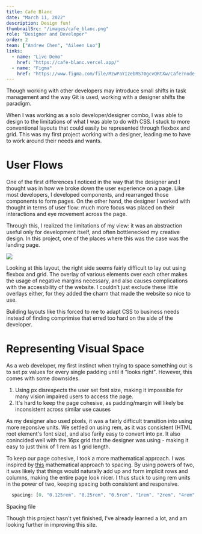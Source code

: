 ```yaml
---
title: Cafe Blanc
date: "March 11, 2022"
description: Design fun!
thumbnailSrc: "/images/cafe_blanc.png"
role: "Designer and Developer"
order: 2
team: ["Andrew Chen", "Aileen Luo"]
links:
  - name: "Live Demo"
    href: "https://cafe-blanc.vercel.app/"
  - name: "Figma"
    href: "https://www.figma.com/file/MzwPaYIzebRS70gcvQRtXw/Cafe?node-id=0%3A1"
---
```


Though working with other developers may introduce small shifts in task management and the way Git is used,
working with a designer shifts the paradigm.

When I was working as a solo developer/designer combo, I was able to design to the limitations of what I was able
to do with CSS. I stuck to more conventional layouts that could easily be represented through flexbox and grid. This
was my first project working with a designer, leading me to have to work around their needs and wants.

# User Flows

One of the first differences I noticed in the way that the designer and I thought was in how we broke down the user
experience on a page. Like most developers, I developed components, and rearranged those components to
form pages. On the other hand, the designer I worked with thought in terms of user flow: much more focus was placed
on their interactions and eye movement across the page.

Through this, I realized the limitations of my view: it was an abstraction useful only for development itself, and often
bottlenecked my creative design. In this project, one of the places where this was the case was the landing page.

<img src="/images/cafe_cta.png" />

Looking at this layout, the right side seems fairly difficult to lay out using flexbox and grid. The overlay of various
elements over each other makes the usage of negative margins necessary, and also causes complications with the accessbility
of the website. I couldn’t just exclude these little overlays either, for they added the charm that made the website so
nice to use.

Building layouts like this forced to me to adapt CSS to business needs instead of finding comprimise that erred too hard on
the side of the developer.

# Representing Visual Space

As a web developer, my first instinct when trying to space something out is to set px values for every single padding until it "looks right". However, this comes with
some downsides.

1. Using px disrespects the user set font size, making it impossible for many vision impaired users to access the page.
2. It's hard to keep the page cohesive, as padding/margin will likely be inconsistent across similar use causes

As my designer also used pixels, it was a fairly difficult transition into using more reponsive units. We settled on
using rem, as it was consistent (HTML root element's font size), and also farily easy to convert into px. It also
conincided well with the 16px grid that the designer was using - making it easy to just think of 1 rem as 1 grid length.

To keep our page cohesive, I took a more mathematical approach. I was inspired by <a href="https://jxnblk.com/blog/mathematical-web-typography/"> this</a> mathematical approach
to spacing. By using powers of two, it was likely that things would naturally add up and form implicit rows and columns,
making the entire page look nicer. I thus stuck to using rem units in the power of two, keeping spacing both consistent and responsive.

```js
  spacing: [0, "0.125rem", "0.25rem", "0.5rem", "1rem", "2rem", "4rem", "8rem"],
```

<Caption>Spacing file</Caption>

Though this project hasn't yet finished, I've already learned a lot, and am looking further in improving this site.
